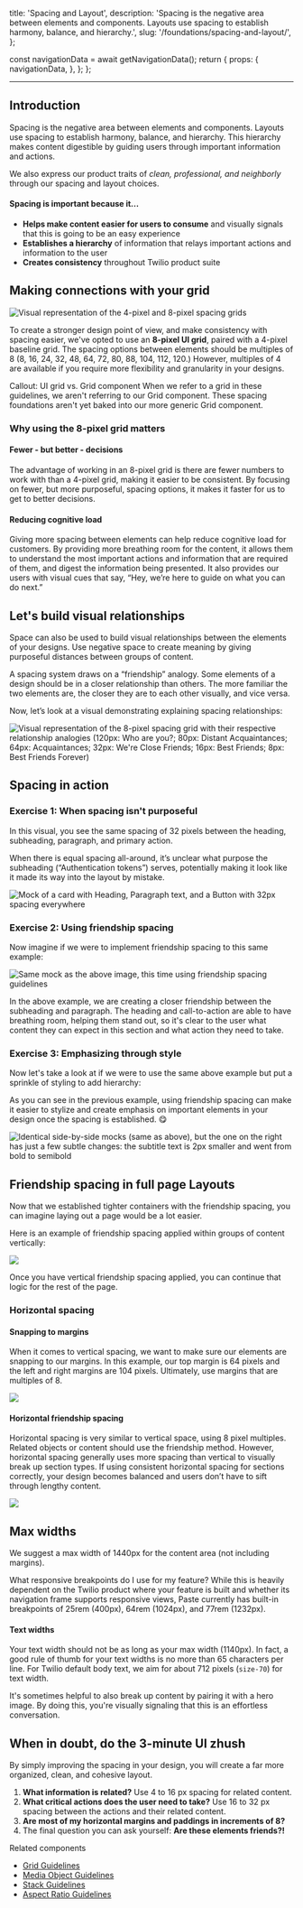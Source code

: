   title: 'Spacing and Layout',
  description:
    'Spacing is the negative area between elements and components. Layouts use spacing to establish harmony, balance, and hierarchy.',
  slug: '/foundations/spacing-and-layout/',
};




  const navigationData = await getNavigationData();
  return {
    props: {
      navigationData,
    },
  };
};

<content>

<GenericHeader name={meta.title} description={meta.description} categoryRoute={SidebarCategoryRoutes.FOUNDATIONS} />

</content>

---

<contentwrapper>

<PageAside data={mdxHeadings} />

<content>

## Introduction

Spacing is the negative area between elements and components. Layouts use spacing to establish harmony, balance, and hierarchy. This hierarchy makes content digestible by guiding users through important information and actions.

We also express our product traits of _clean, professional, and neighborly_ through our spacing and layout choices.

#### Spacing is important because it...

- **Helps make content easier for users to consume** and visually signals that this is going to be an easy experience
- **Establishes a hierarchy** of information that relays important actions and information to the user
- **Creates consistency** throughout Twilio product suite

## Making connections with your grid

<Image src={SpacingBlocks} placeholder="blur" alt="Visual representation of the 4-pixel and 8-pixel spacing grids" />

To create a stronger design point of view, and make consistency with spacing easier, we've opted to use an **8-pixel UI grid**, paired with a 4-pixel baseline grid. The spacing options between elements should be multiples of 8 (8, 16, 24, 32, 48, 64, 72, 80, 88, 104, 112, 120.) However, multiples of 4 are available if you require more flexibility and granularity in your designs.

<Callout variant="neutral" marginY="space70">
  <CalloutHeading as="h5">Callout: UI grid vs. Grid component</CalloutHeading>
  <CalloutText>
    When we refer to a grid in these guidelines, we aren't referring to our Grid component. These spacing foundations
    aren't yet baked into our more generic <Anchor href="/components/grid">Grid component</Anchor>.
  </CalloutText>
</Callout>

### Why using the 8-pixel grid matters

#### Fewer - but better - decisions

The advantage of working in an 8-pixel grid is there are fewer numbers to work with than a 4-pixel grid, making it easier to be consistent. By focusing on fewer, but more purposeful, spacing options, it makes it faster for us to get to better decisions.

#### Reducing cognitive load

Giving more spacing between elements can help reduce cognitive load for customers. By providing more breathing room for the content, it allows them to understand the most important actions and information that are required of them, and digest the information being presented. It also provides our users with visual cues that say, “Hey, we’re here to guide on what you can do next.”

## Let's build visual relationships

Space can also be used to build visual relationships between the elements of your designs. Use negative space to create meaning by giving purposeful distances between groups of content.

A spacing system draws on a “friendship” analogy. Some elements of a design should be in a closer relationship than others. The more familiar the two elements are, the closer they are to each other visually, and vice versa.

Now, let’s look at a visual demonstrating explaining spacing relationships:

<Image
  src={BestFriends}
  placeholder="blur"
  alt="Visual representation of the 8-pixel spacing grid with their respective relationship analogies (120px: Who are you?; 80px: Distant Acquaintances; 64px: Acquaintances; 32px: We're Close Friends; 16px: Best Friends; 8px: Best Friends Forever)"
/>

## Spacing in action

### Exercise 1: When spacing isn't purposeful

In this visual, you see the same spacing of 32 pixels between the heading, subheading, paragraph, and primary action.

When there is equal spacing all-around, it’s unclear what purpose the subheading (“Authentication tokens”) serves, potentially making it look like it made its way into the layout by mistake.

<Image
  src={EqualSpacing}
  placeholder="blur"
  alt="Mock of a card with Heading, Paragraph text, and a Button with 32px spacing everywhere"
/>

### Exercise 2: Using friendship spacing

Now imagine if we were to implement friendship spacing to this same example:

<Image
  src={FriendshipSpacing}
  placeholder="blur"
  alt="Same mock as the above image, this time using friendship spacing guidelines"
/>

In the above example, we are creating a closer friendship between the subheading and paragraph. The heading and call-to-action are able to have breathing room, helping them stand out, so it's clear to the user what content they can expect in this section and what action they need to take.

### Exercise 3: Emphasizing through style

Now let's take a look at if we were to use the same above example but put a sprinkle of styling to add hierarchy:

As you can see in the previous example, using friendship spacing can make it easier to stylize and create emphasis on important elements in your design once the spacing is established. 😋

<Image
  src={EmphasizeHierarchy}
  placeholder="blur"
  alt="Identical side-by-side mocks (same as above), but the one on the right has just a few subtle changes: the subtitle text is 2px smaller and went from bold to semibold"
/>

## Friendship spacing in full page Layouts

Now that we established tighter containers with the friendship spacing, you can imagine laying out a page would be a lot easier.

Here is an example of friendship spacing applied within groups of content vertically:

<Image src={FullPage} placeholder="blur" />

Once you have vertical friendship spacing applied, you can continue that logic for the rest of the page.

### Horizontal spacing

#### Snapping to margins

When it comes to vertical spacing, we want to make sure our elements are snapping to our margins. In this example, our top margin is 64 pixels and the left and right margins are 104 pixels. Ultimately, use margins that are multiples of 8.

<Image src={SnappingMargins} placeholder="blur" />

#### Horizontal friendship spacing

Horizontal spacing is very similar to vertical space, using 8 pixel multiples. Related objects or content should use the friendship method. However, horizontal spacing generally uses more spacing than vertical to visually break up section types. If using consistent horizontal spacing for sections correctly, your design becomes balanced and users don’t have to sift through lengthy content.

<Image src={HorizontalSpacing} placeholder="blur" />

## Max widths

We suggest a max width of 1440px for the content area (not including margins).

<Callout variant="neutral" marginY="space70">
  <CalloutHeading as="h5">What responsive breakpoints do I use for my feature?</CalloutHeading>
  <CalloutText>
    While this is heavily dependent on the Twilio product where your feature is built and whether its navigation frame
    supports responsive views, Paste currently has built-in breakpoints of 25rem (400px), 64rem (1024px), and 77rem
    (1232px).
  </CalloutText>
</Callout>

#### Text widths

Your text width should not be as long as your max width (1140px). In fact, a good rule of thumb for your text widths is no more than 65 characters per line. For Twilio default body text, we aim for about 712 pixels (`size-70`) for text width.

It's sometimes helpful to also break up content by pairing it with a hero image. By doing this, you're visually signaling that this is an effortless conversation.

## When in doubt, do the 3-minute UI zhush

By simply improving the spacing in your design, you will create a far more organized, clean, and cohesive layout.

1. **What information is related?** Use 4 to 16 px spacing for related content.
2. **What critical actions does the user need to take?** Use 16 to 32 px spacing between the actions and their related content.
3. **Are most of my horizontal margins and paddings in increments of 8?**
4. The final question you can ask yourself: **Are these elements friends?!**

Related components

- [Grid Guidelines](/components/grid)
- [Media Object Guidelines](/components/media-object)
- [Stack Guidelines](/components/stack)
- [Aspect Ratio Guidelines](/components/aspect-ratio)

</content>

</contentwrapper>

